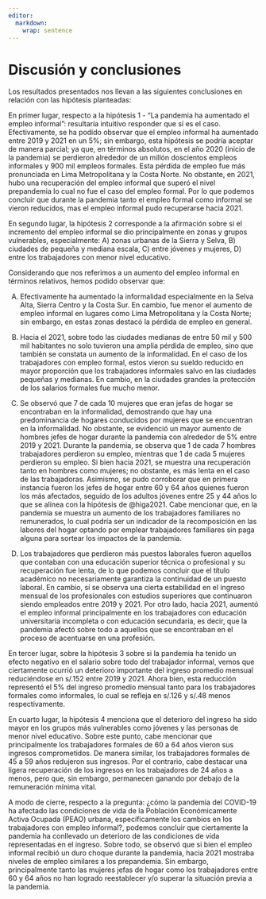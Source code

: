 ```yaml
---
editor: 
  markdown: 
    wrap: sentence
---
```


# Discusión y conclusiones

Los resultados presentados nos llevan a las siguientes conclusiones en relación con las hipótesis planteadas: 

En primer lugar, respecto a la hipótesis 1 - “La pandemia ha aumentado el empleo informal”: resultaría intuitivo responder que sí es el caso. Efectivamente, se ha podido observar que el empleo informal ha aumentado entre 2019 y 2021 en un 5%; sin embargo, esta hipótesis se podría aceptar de manera parcial; ya que, en términos absolutos, en el año 2020 (inicio de la pandemia) se perdieron alrededor de un millón doscientos empleos informales y 900 mil empleos formales. Esta pérdida de empleo fue más pronunciada en Lima Metropolitana y la Costa Norte. No obstante, en 2021, hubo una recuperación del empleo informal que superó el nivel prepandemia lo cual no fue el caso del empleo formal. Por lo que podemos concluir que durante la pandemia tanto el empleo formal como informal se vieron reducidos, mas el empleo informal pudo recuperarse hacia 2021.

En segundo lugar, la hipótesis 2 corresponde a la afirmación sobre si el incremento del empleo informal se dio principalmente en zonas y grupos vulnerables, especialmente: A) zonas urbanas de la Sierra y Selva, B) ciudades de pequeña y mediana escala, C) entre jóvenes y mujeres, D) entre los trabajadores con menor nivel educativo. 

Considerando que nos referimos a un aumento del empleo informal en términos relativos, hemos podido observar que: 

A) Efectivamente ha aumentado la informalidad especialmente en la Selva Alta, Sierra Centro y la Costa Sur. En cambio, fue menor el aumento de empleo informal en lugares como Lima Metropolitana y la Costa Norte; sin embargo, en estas zonas destacó la pérdida de empleo en general.

B) Hacia el 2021, sobre todo las ciudades medianas de entre 50 mil y 500 mil habitantes no solo tuvieron una amplia pérdida de empleo, sino que también se constata un aumento de la informalidad. En el caso de los trabajadores con empleo formal, estos vieron su sueldo reducido en mayor proporción que los trabajadores informales salvo en las ciudades pequeñas y medianas. En cambio, en la ciudades grandes la protección de los salarios formales fue mucho menor.

C) Se observó que 7 de cada 10 mujeres que eran jefas de hogar se encontraban en la informalidad, demostrando que hay una predominancia de hogares conducidos por mujeres que se encuentran en la informalidad. No obstante, se evidenció un mayor aumento de hombres jefes de hogar durante la pandemia con alrededor de 5% entre 2019 y 2021. Durante la pandemia, se observa que 1 de cada 7 hombres trabajadores perdieron su empleo, mientras que 1 de cada 5 mujeres perdieron su empleo. Si bien hacia 2021, se muestra una recuperación tanto en hombres como mujeres; no obstante, es más lenta en el caso de las trabajadoras. Asimismo, se pudo corroborar que en primera instancia fueron los jefes de hogar entre 60 y 64 años quienes fueron los más afectados, seguido de los adultos jóvenes entre 25 y 44 años lo que se alinea con la hipótesis de @higa2021. Cabe mencionar que, en la pandemia se muestra un aumento de los trabajadores familiares no remunerados, lo cual podría ser un indicador de la recomposición en las labores del hogar optando por emplear trabajadores familiares sin paga alguna para sortear los impactos de la pandemia.

D) Los trabajadores que perdieron más puestos laborales fueron aquellos que contaban con una educación superior técnica o profesional y su recuperación fue lenta, de lo que podemos concluir que el título académico no necesariamente garantiza la continuidad de un puesto laboral. En cambio, sí se observa una cierta estabilidad en el ingreso mensual de los profesionales con estudios superiores que continuaron siendo empleados entre 2019 y 2021. Por otro lado, hacia 2021, aumentó el empleo informal principalmente en los trabajadores con educación universitaria incompleta o con educación secundaria, es decir, que la pandemia afectó sobre todo a aquellos que se encontraban en el proceso de acentuarse en una profesión. 

En tercer lugar, sobre la hipótesis 3 sobre si la pandemia ha tenido un efecto negativo en el salario sobre todo del trabajador informal, vemos que ciertamente ocurrió un deterioro importante del ingreso promedio mensual reduciéndose en s/.152 entre 2019 y 2021. Ahora bien, esta reducción representó el 5% del ingreso promedio mensual tanto para los trabajadores formales como informales, lo cual se refleja en s/.126 y s/.48 menos respectivamente.

En cuarto lugar, la hipótesis 4 menciona que el deterioro del ingreso ha sido mayor en los grupos más vulnerables como jóvenes y las personas de menor nivel educativo. Sobre este punto, cabe mencionar que principalmente los trabajadores formales de 60 a 64 años vieron sus ingresos comprometidos. De manera similar, los trabajadores formales de 45 a 59 años redujeron sus ingresos. Por el contrario, cabe destacar una ligera recuperación de los ingresos en los trabajadores de 24 años a menos, pero que, sin embargo, permanecen ganando por debajo de la remuneración mínima vital.

A modo de cierre, respecto a la pregunta: ¿cómo la pandemia del COVID-19 ha afectado las condiciones de vida de la Población Económicamente Activa Ocupada (PEAO) urbana, específicamente los cambios en los trabajadores con empleo informal?, podemos concluir que ciertamente la pandemia ha conllevado un deterioro de las condiciones de vida representadas en el ingreso. Sobre todo, se observó que si bien el empleo informal recibió un duro choque durante la pandemia, hacia 2021 mostraba niveles de empleo similares a los prepandemia. Sin embargo, principalmente tanto las mujeres jefas de hogar como los trabajadores entre 60 y 64 años no han logrado reestablecer y/o superar la situación previa a la pandemia.